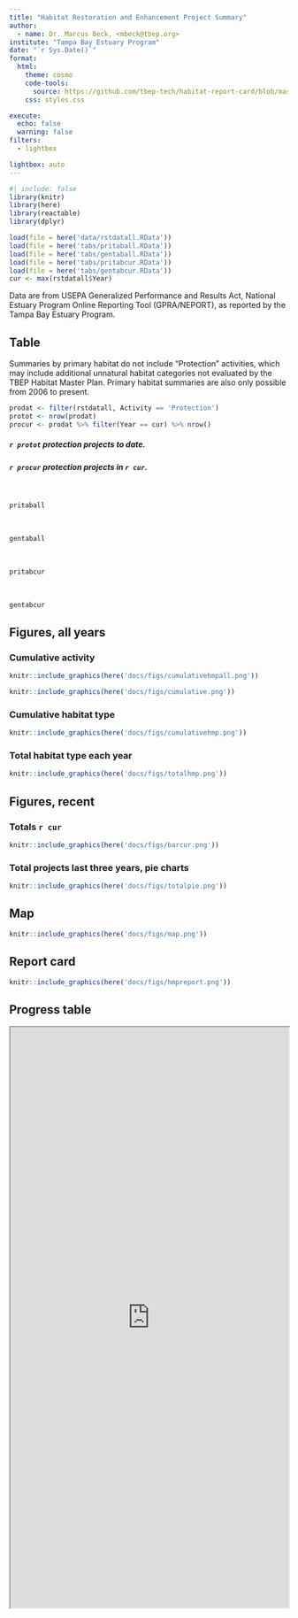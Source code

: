 ```yaml
---
title: "Habitat Restoration and Enhancement Project Summary"
author: 
  - name: Dr. Marcus Beck, <mbeck@tbep.org>
institute: "Tampa Bay Estuary Program"
date: "`r Sys.Date()`"
format:
  html:
    theme: cosmo
    code-tools: 
      source: https://github.com/tbep-tech/habitat-report-card/blob/master/docs/summaries.qmd
    css: styles.css

execute:
  echo: false
  warning: false
filters:
  - lightbox

lightbox: auto
---
```


```r
#| include: false
library(knitr)
library(here)
library(reactable)
library(dplyr)

load(file = here('data/rstdatall.RData'))
load(file = here('tabs/pritaball.RData'))
load(file = here('tabs/gentaball.RData'))
load(file = here('tabs/pritabcur.RData'))
load(file = here('tabs/gentabcur.RData'))
cur <- max(rstdatall$Year)
```

Data are from USEPA Generalized Performance and Results Act, National Estuary Program Online Reporting Tool (GPRA/NEPORT), as reported by the Tampa Bay Estuary Program.

::: panel-tabset
## Table

::: {.callout-note collapse="true"}
Summaries by primary habitat do not include "Protection" activities, which may include additional unnatural habitat categories not evaluated by the TBEP Habitat Master Plan.  Primary habitat summaries are also only possible from 2006 to present.
:::

```r
prodat <- filter(rstdatall, Activity == 'Protection')
protot <- nrow(prodat)
procur <- prodat %>% filter(Year == cur) %>% nrow()
```

##### **`r protot` protection projects** to date.

##### **`r procur` protection projects** in `r cur`.

<br>

```r
pritaball
```

<br>

```r
gentaball
```

<br>

```r
pritabcur
```

<br>

```r
gentabcur
```

## Figures, all years

### Cumulative activity

```r
knitr::include_graphics(here('docs/figs/cumulativehmpall.png'))
```

```r
knitr::include_graphics(here('docs/figs/cumulative.png'))
```

### Cumulative habitat type

```r
knitr::include_graphics(here('docs/figs/cumulativehmp.png'))
```

### Total habitat type each year

```r
knitr::include_graphics(here('docs/figs/totalhmp.png'))
```

## Figures, recent

### Totals `r cur`

```r
knitr::include_graphics(here('docs/figs/barcur.png'))
```

### Total projects last three years, pie charts

```r
knitr::include_graphics(here('docs/figs/totalpie.png'))
```

## Map

```r
knitr::include_graphics(here('docs/figs/map.png'))
```

## Report card

```r
knitr::include_graphics(here('docs/figs/hmpreport.png'))
```

## Progress table

```{=html}
<iframe height="1050" width="100%" src="https://tbep-tech.github.io/hmpu-workflow/target_table.html"></iframe>
```

:::
